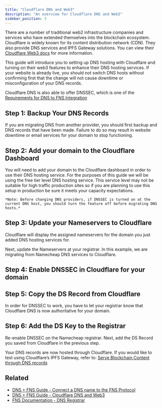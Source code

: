 ```yaml
---
title: "Cloudflare DNS and Web3"
description: "An overview for Cloudflare DNS and Web3"
sidebar_position: 3
---
```


There are a number of traditional web2 infrastructure companies and services who have extended themselves into the blockchain ecosystem. Cloudflare is widely known for its content distribution network (CDN). They also provide DNS services and IPFS Gateway solutions. You can view their [Cloudflare Web3 docs](https://developers.cloudflare.com/web3/) for more information.

This guide will introduce you to setting up DNS hosting with Cloudflare and turning on their web3 features to enhance their DNS hosting services. If your website is already live, you should not switch DNS hosts without confirming first that the change will not cause downtime or misconfiguration of your DNS records.

Cloudflare DNS is also able to offer DNSSEC, which is one of the [Requirements for DNS to FNS Integration](/dnstoens/intro/requirements-dns-to-ens)

## Step 1: Backup Your DNS Records

If you are migrating DNS from another provider, you should first backup and DNS records that have been made. Failure to do so may result in website downtime or email services for your domain to stop functioning.

## Step 2: Add your domain to the Cloudflare Dashboard

You will need to add your domain to the Cloudflare dashboard in order to use their DNS hosting service. For the purposes of this guide we will be using the free tier level DNS hosting service. This service level may not be suitable for high traffic production sites so if you are planning to use this setup in production be sure it meets your capacity expectations.

`*Note: Before changing DNS providers, if DNSSEC is turned on at the current DNS host, you should turn the feature off before migrating DNS hosts.*`

## Step 3: Update your Nameservers to Cloudflare

Cloudflare will display the assigned nameservers for the domain you just added DNS hosting services for.

<BrowserWindow img="/img/dnstoens/cf-image1.png"/>

Next, update the Nameservers at your registrar. In this example, we are migrating from Namecheap DNS services to Cloudflare.

<BrowserWindow img="/img/dnstoens/cf-image4.png"/>

## Step 4: Enable DNSSEC in Cloudflare for your domain

<BrowserWindow img="/img/dnstoens/cf-image17.png"/>

## Step 5: Copy the DS Record from Cloudflare

In order for DNSSEC to work, you have to let your registrar know that Cloudflare DNS is now authoritative for your domain.

<BrowserWindow img="/img/dnstoens/cf-image6.png"/>

## Step 6: Add the DS Key to the Registrar

Re-enable DNSSEC on the Namecheap registrar. Next, add the DS Record you saved from Cloudflare in the previous step.

<BrowserWindow img="/img/dnstoens/cf-image5.png"/>

Your DNS records are now hosted through Cloudflare. If you would like to test using Cloudflare’s IPFS Gateway, refer to: [Serve Blockchain Content through DNS records](/dnstoens/importguide/dynamic-blockchain-content)

## Related

* [DNS + FNS Guide - Connect a DNS name to the FNS Protocol](/dnstoens/importguide/connect-dns-to-ens)
* [DNS + FNS Guide - Cloudflare DNS and Web3](https://docs.ens.domains/contract-api-reference/dns-registrar)
* [FNS Documentation - DNS Registrar](https://docs.ens.domains/contract-api-reference/dns-registrar)
